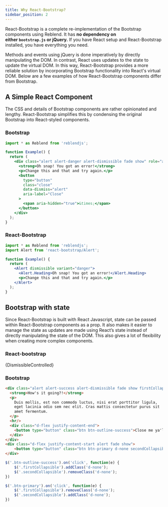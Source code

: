 ```yaml
---
title: Why React-Bootstrap?
sidebar_position: 2
---
```



React-Bootstrap is a complete re-implementation of the
Bootstrap components using Reblend. It has **no dependency
on either `bootstrap.js` or jQuery.** If you have React
setup and React-Bootstrap installed, you have everything
you need.

Methods and events using jQuery is done imperatively
by directly manipulating the DOM. In contrast, React
uses updates to the state to update the virtual DOM.
In this way, React-Bootstrap provides a more reliable
solution by incorporating Bootstrap functionality into
React's virtual DOM. Below are a few examples of how
React-Bootstrap components differ from Bootstrap.

## A Simple React Component

The CSS and details of Bootstrap components are rather
opinionated and lengthy. React-Bootstrap simplifies
this by condensing the original Bootstrap into React-styled
components.

### Bootstrap

```jsx
import * as Reblend from 'reblendjs';

function Example() {
  return (
    <div class="alert alert-danger alert-dismissible fade show" role="alert">
      <strong>Oh snap! You got an error!</strong>
      <p>Change this and that and try again.</p>
      <button
        type="button"
        class="close"
        data-dismiss="alert"
        aria-label="Close"
      >
        <span aria-hidden="true">&times;</span>
      </button>
    </div>
  );
}
```

### React-Bootstrap

```jsx
import * as Reblend from 'reblendjs';
import Alert from 'react-bootstrap/Alert';

function Example() {
  return (
    <Alert dismissible variant="danger">
      <Alert.Heading>Oh snap! You got an error!</Alert.Heading>
      <p>Change this and that and try again.</p>
    </Alert>
  );
}
```

## Bootstrap with state

Since React-Bootstrap is built with React Javascript, state
can be passed within React-Bootstrap components as a prop.
It also makes it easier to manage the state as updates are
made using React’s state instead of directly manipulating
the state of the DOM. This also gives a lot of flexibility
when creating more complex components.

### React-bootstrap

<CodeBlock language="jsx" live>
  {DismissibleControlled}
</CodeBlock>

### Bootstrap

```html
<div class="alert alert-success alert-dismissible fade show firstCollapsible" role="alert">
  <strong>How's it going?!</strong>
  <p>
    Duis mollis, est non commodo luctus, nisi erat porttitor ligula,
    eget lacinia odio sem nec elit. Cras mattis consectetur purus sit
    amet fermentum.
  </p>
  <hr/>
  <div class="d-flex justify-content-end">
	<button type="button" class="btn btn-outline-success">Close me ya'll!</button>
  </div>
</div>
<div class="d-flex justify-content-start alert fade show">
	<button type="button" class="btn btn-primary d-none secondCollapsible">Show Alert</button>
</div>
```

```js
$('.btn-outline-success').on('click', function(e) {
    $('.firstCollapsible').addClass('d-none');
    $('.secondCollapsible').removeClass('d-none');
})

$('.btn-primary').on('click', function(e) {
    $('.firstCollapsible').removeClass('d-none');
    $('.secondCollapsible').addClass('d-none');
})
```
